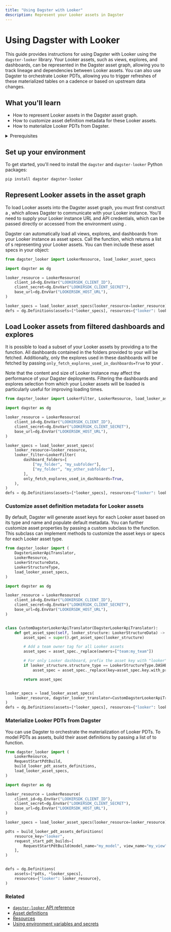 ```yaml
---
title: "Using Dagster with Looker"
description: Represent your Looker assets in Dagster
---
```


# Using Dagster with Looker

<ExperimentalCallout />

This guide provides instructions for using Dagster with Looker using the `dagster-looker` library. Your Looker assets, such as views, explores, and dashboards, can be represented in the Dagster asset graph, allowing you to track lineage and dependencies between Looker assets. You can also use Dagster to orchestrate Looker PDTs, allowing you to trigger refreshes of these materialized tables on a cadence or based on upstream data changes.

## What you'll learn

- How to represent Looker assets in the Dagster asset graph.
- How to customize asset definition metadata for these Looker assets.
- How to materialize Looker PDTs from Dagster.

<details>
  <summary>Prerequisites</summary>

- The `dagster-looker` library installed in your environment
- Familiarity with asset definitions and the Dagster asset graph
- Familiarity with Dagster resources - Familiarity with Power BI concepts, like semantic models, data sources, reports, and dashboards
- A Looker instance
- Looker API credentials to access your Looker instance. For more information, see [Looker API authentication](https://cloud.google.com/looker/docs/api-auth) in the Looker documentation.

</details>

</details>

## Set up your environment

To get started, you'll need to install the `dagster` and `dagster-looker` Python packages:

```bash
pip install dagster dagster-looker
```

## Represent Looker assets in the asset graph

To load Looker assets into the Dagster asset graph, you must first construct a <PyObject module="dagster_looker" object="LookerResource" />, which allows Dagster to communicate with your Looker instance. You'll need to supply your Looker instance URL and API credentials, which can be passed directly or accessed from the environment using <PyObject object="EnvVar" />.

Dagster can automatically load all views, explores, and dashboards from your Looker instance as asset specs. Call the <PyObject module="dagster_looker" method="load_looker_asset_specs" /> function, which returns a list of <PyObject object="AssetSpec" />s representing your Looker assets. You can then include these asset specs in your <PyObject object="Definitions" /> object:

```python file=/integrations/looker/representing-looker-assets.py
from dagster_looker import LookerResource, load_looker_asset_specs

import dagster as dg

looker_resource = LookerResource(
    client_id=dg.EnvVar("LOOKERSDK_CLIENT_ID"),
    client_secret=dg.EnvVar("LOOKERSDK_CLIENT_SECRET"),
    base_url=dg.EnvVar("LOOKERSDK_HOST_URL"),
)

looker_specs = load_looker_asset_specs(looker_resource=looker_resource)
defs = dg.Definitions(assets=[*looker_specs], resources={"looker": looker_resource})
```

## Load Looker assets from filtered dashboards and explores

It is possible to load a subset of your Looker assets by providing a <PyObject module="dagster_looker" method="LookerFilter" /> to the <PyObject module="dagster_looker" method="load_looker_asset_specs" /> function. All dashboards contained in the folders provided to your <PyObject module="dagster_looker" method="LookerFilter" /> will be fetched. Additionally, only the explores used in these dashboards will be fetched by passing `only_fetch_explores_used_in_dashboards=True` to your <PyObject module="dagster_looker" method="LookerFilter" />.

Note that the content and size of Looker instance may affect the performance of your Dagster deployments. Filtering the dashboards and explores selection from which your Looker assets will be loaded is particularly useful for improving loading times.

```python file=/integrations/looker/filtering-looker-assets.py
from dagster_looker import LookerFilter, LookerResource, load_looker_asset_specs

import dagster as dg

looker_resource = LookerResource(
    client_id=dg.EnvVar("LOOKERSDK_CLIENT_ID"),
    client_secret=dg.EnvVar("LOOKERSDK_CLIENT_SECRET"),
    base_url=dg.EnvVar("LOOKERSDK_HOST_URL"),
)

looker_specs = load_looker_asset_specs(
    looker_resource=looker_resource,
    looker_filter=LookerFilter(
        dashboard_folders=[
            ["my_folder", "my_subfolder"],
            ["my_folder", "my_other_subfolder"],
        ],
        only_fetch_explores_used_in_dashboards=True,
    ),
)
defs = dg.Definitions(assets=[*looker_specs], resources={"looker": looker_resource})
```

### Customize asset definition metadata for Looker assets

By default, Dagster will generate asset keys for each Looker asset based on its type and name and populate default metadata. You can further customize asset properties by passing a custom <PyObject module="dagster_looker" object="DagsterLookerApiTranslator" /> subclass to the <PyObject module="dagster_looker" method="load_looker_asset_specs" /> function. This subclass can implement methods to customize the asset keys or specs for each Looker asset type.

```python file=/integrations/looker/customize-looker-assets.py
from dagster_looker import (
    DagsterLookerApiTranslator,
    LookerResource,
    LookerStructureData,
    LookerStructureType,
    load_looker_asset_specs,
)

import dagster as dg

looker_resource = LookerResource(
    client_id=dg.EnvVar("LOOKERSDK_CLIENT_ID"),
    client_secret=dg.EnvVar("LOOKERSDK_CLIENT_SECRET"),
    base_url=dg.EnvVar("LOOKERSDK_HOST_URL"),
)


class CustomDagsterLookerApiTranslator(DagsterLookerApiTranslator):
    def get_asset_spec(self, looker_structure: LookerStructureData) -> dg.AssetSpec:
        asset_spec = super().get_asset_spec(looker_structure)

        # Add a team owner tag for all Looker assets
        asset_spec = asset_spec._replace(owners=["team:my_team"])

        # For only Looker dashboard, prefix the asset key with "looker" for organizational purposes
        if looker_structure.structure_type == LookerStructureType.DASHBOARD:
            asset_spec = asset_spec._replace(key=asset_spec.key.with_prefix("looker"))

        return asset_spec


looker_specs = load_looker_asset_specs(
    looker_resource, dagster_looker_translator=CustomDagsterLookerApiTranslator
)
defs = dg.Definitions(assets=[*looker_specs], resources={"looker": looker_resource})
```

### Materialize Looker PDTs from Dagster

You can use Dagster to orchestrate the materialization of Looker PDTs. To model PDTs as assets, build their asset definitions by passing a list of <PyObject module="dagster_looker" object="RequestStartPdtBuild" /> to <PyObject module="dagster_looker" method="build_looker_pdt_assets_definitions" /> function.

```python file=/integrations/looker/materializing-looker-pdts.py
from dagster_looker import (
    LookerResource,
    RequestStartPdtBuild,
    build_looker_pdt_assets_definitions,
    load_looker_asset_specs,
)

import dagster as dg

looker_resource = LookerResource(
    client_id=dg.EnvVar("LOOKERSDK_CLIENT_ID"),
    client_secret=dg.EnvVar("LOOKERSDK_CLIENT_SECRET"),
    base_url=dg.EnvVar("LOOKERSDK_HOST_URL"),
)

looker_specs = load_looker_asset_specs(looker_resource=looker_resource)

pdts = build_looker_pdt_assets_definitions(
    resource_key="looker",
    request_start_pdt_builds=[
        RequestStartPdtBuild(model_name="my_model", view_name="my_view")
    ],
)


defs = dg.Definitions(
    assets=[*pdts, *looker_specs],
    resources={"looker": looker_resource},
)
```

### Related

- [`dagster-looker` API reference](/\_apidocs/libraries/dagster-looker)
- [Asset definitions](/concepts/assets/software-defined-assets)
- [Resources](/concepts/resources)
- [Using environment variables and secrets](/guides/dagster/using-environment-variables-and-secrets)
